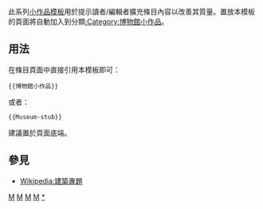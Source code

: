 <noinclude>{{template doc page viewed directly}}</noinclude>
<!-- 在本行下編輯模板說明 -->
此系列[[:Category:小作品模板|小作品模板]]用於提示讀者/編輯者擴充條目內容以改善其質量。置放本模板的頁面將自動加入到分類[[:Category:博物館小作品]]。
== 用法 ==
在條目頁面中直接引用本模板即可：
<pre>{{博物館小作品}}
</pre>
或者：
<pre>{{Museum-stub}}
</pre>
建議置於頁面底端。
== 參見 ==
* [[Wikipedia:建築專題]]
<includeonly>
<!-- 本行下加入模板的分類 -->
[[Category:博物馆模板|M]]
[[Category:建築小作品模板|M]]
[[Category:藝術小作品模板|M]]
[[Category:組織小作品模板|M]]
[[Category:博物館小作品|*]]
<!-- 本行下加入模板的跨語言鏈接 -->
</includeonly>